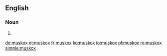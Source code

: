 {{also|musk-ox|musk ox}}
==English==

===Noun===
{{en-noun|muskoxen}}

# {{alternative spelling of|musk ox|lang=en}}

[[de:muskox]]
[[et:muskox]]
[[fr:muskox]]
[[ko:muskox]]
[[io:muskox]]
[[pl:muskox]]
[[ro:muskox]]
[[simple:muskox]]